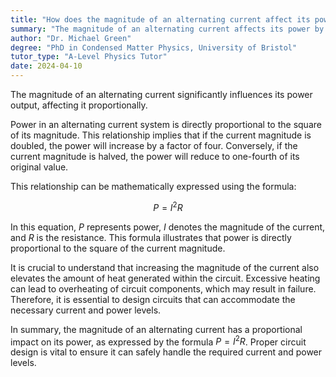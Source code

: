 ```yaml
---
title: "How does the magnitude of an alternating current affect its power?"
summary: "The magnitude of an alternating current affects its power by increasing or decreasing it proportionally."
author: "Dr. Michael Green"
degree: "PhD in Condensed Matter Physics, University of Bristol"
tutor_type: "A-Level Physics Tutor"
date: 2024-04-10
---
```


The magnitude of an alternating current significantly influences its power output, affecting it proportionally.

Power in an alternating current system is directly proportional to the square of its magnitude. This relationship implies that if the current magnitude is doubled, the power will increase by a factor of four. Conversely, if the current magnitude is halved, the power will reduce to one-fourth of its original value.

This relationship can be mathematically expressed using the formula:

$$
P = I^2 R
$$

In this equation, $P$ represents power, $I$ denotes the magnitude of the current, and $R$ is the resistance. This formula illustrates that power is directly proportional to the square of the current magnitude.

It is crucial to understand that increasing the magnitude of the current also elevates the amount of heat generated within the circuit. Excessive heating can lead to overheating of circuit components, which may result in failure. Therefore, it is essential to design circuits that can accommodate the necessary current and power levels.

In summary, the magnitude of an alternating current has a proportional impact on its power, as expressed by the formula $P = I^2 R$. Proper circuit design is vital to ensure it can safely handle the required current and power levels.
    
